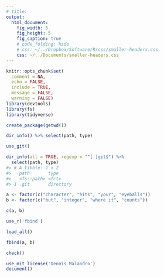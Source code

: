 ```yaml
---
# title: 
output:
  html_document:
    fig_width: 5
    fig_height: 5
    fig_caption: true
    # code_folding: hide
    # css: ~/../Dropbox/Software/R/css/smaller-headers.css
    css: ~/../Documents/smaller-headers.css
---
```


```r
knitr::opts_chunk$set(
  comment = NA,
  echo = FALSE, 
  include = TRUE,
  message = FALSE,
  warning = FALSE)
library(devtools)
library(fs)
library(tidyverse)
```

```r

create_package(getwd())

dir_info() %>% select(path, type)

use_git()

dir_info(all = TRUE, regexp = "^[.]git$") %>% 
  select(path, type)
#> # A tibble: 1 × 2
#>   path       type     
#>   <fs::path> <fct>    
#> 1 .git       directory

a <- factor(c("character", "hits", "your", "eyeballs"))
b <- factor(c("but", "integer", "where it", "counts"))

c(a, b)

use_r('fbind')

load_all()

fbind(a, b)

check()

use_mit_license('Dennis Malandro')
document()

```

```r

```
 
